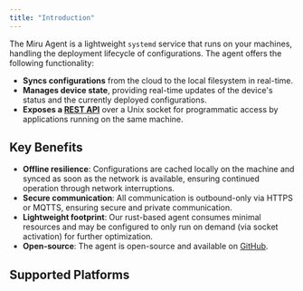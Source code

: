 ```yaml
---
title: "Introduction"
---
```



The Miru Agent is a lightweight `systemd` service that runs on your machines, handling the deployment lifecycle of configurations. The agent offers the following functionality:

- **Syncs configurations** from the cloud to the local filesystem in real-time.
- **Manages device state**, providing real-time updates of the device's status and the currently deployed configurations.
- **Exposes a [REST API](/docs/api-reference/agent/intro)** over a Unix socket for programmatic access by applications running on the same machine.

## Key Benefits

- **Offline resilience**: Configurations are cached locally on the machine and synced as soon as the network is available, ensuring continued operation through network interruptions.
- **Secure communication**: All communication is outbound-only via HTTPS or MQTTS, ensuring secure and private communication.
- **Lightweight footprint**: Our rust-based agent consumes minimal resources and may be configured to only run on demand (via socket activation) for further optimization.
- **Open-source**: The agent is open-source and available on [GitHub](https://github.com/miruml/agent).

## Supported Platforms

<SupportPlatforms />

